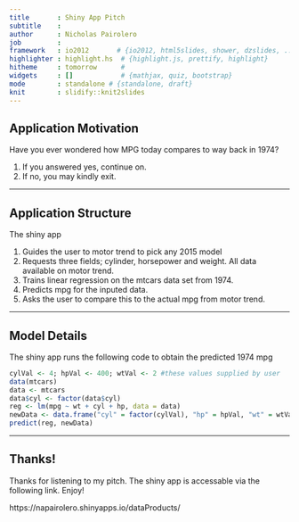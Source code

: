 ```yaml
---
title       : Shiny App Pitch
subtitle    : 
author      : Nicholas Pairolero
job         : 
framework   : io2012       # {io2012, html5slides, shower, dzslides, ...}
highlighter : highlight.hs  # {highlight.js, prettify, highlight}
hitheme     : tomorrow      # 
widgets     : []            # {mathjax, quiz, bootstrap}
mode        : standalone # {standalone, draft}
knit        : slidify::knit2slides
---
```


## Application Motivation
Have you ever wondered how MPG today compares to way back in 1974?

1. If you answered yes, continue on.
2. If no, you may kindly exit.

---  

## Application Structure
The shiny app

1. Guides the user to motor trend to pick any 2015 model
2. Requests three fields; cylinder, horsepower and weight. All data available on motor trend.
4. Trains linear regression on the mtcars data set from 1974.
5. Predicts mpg for the inputed data.
6. Asks the user to compare this to the actual mpg from motor trend.

---

## Model Details
The shiny app runs the following code to obtain the predicted 1974 mpg

```r
cylVal <- 4; hpVal <- 400; wtVal <- 2 #these values supplied by user
data(mtcars)
data <- mtcars
data$cyl <- factor(data$cyl)
reg <- lm(mpg ~ wt + cyl + hp, data = data)
newData <- data.frame("cyl" = factor(cylVal), "hp" = hpVal, "wt" = wtVal)
predict(reg, newData)
```

---

## Thanks!
Thanks for listening to my pitch. The shiny app is accessable via the following link. Enjoy!

https://napairolero.shinyapps.io/dataProducts/



